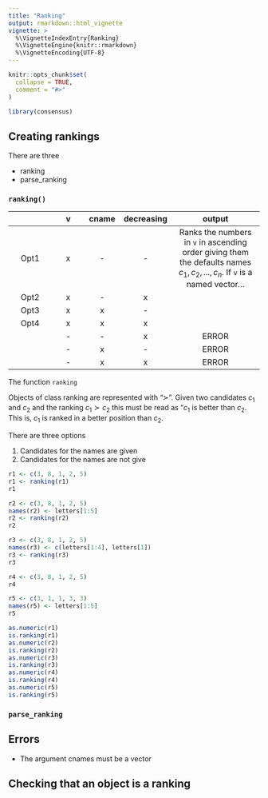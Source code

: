 ```yaml
---
title: "Ranking"
output: rmarkdown::html_vignette
vignette: >
  %\VignetteIndexEntry{Ranking}
  %\VignetteEngine{knitr::rmarkdown}
  %\VignetteEncoding{UTF-8}
---
```


```r
knitr::opts_chunk$set(
  collapse = TRUE,
  comment = "#>"
)
```

```r
library(consensus)
```

## Creating rankings

There are three

- ranking
- parse_ranking

### `ranking()`

|   | v | cname | decreasing | output |
|:---:|:--:|:--:|:--:|:--------:|
| Opt1 | x | -     | -          |  Ranks the numbers in `v` in ascending order giving them the defaults names $c_1, c_2, ..., c_n$. If `v` is a named vector...     |
| Opt2 | x | -     | x          |        |
| Opt3 | x | x     | -          |        |
| Opt4 | x | x     | x          |        |
|   | - | -     | x          | ERROR |
|   | - | x     | -          | ERROR |
|   | - | x     | x          | ERROR |


The function `ranking`

Objects of class ranking are represented with "≻". Given two candidates $c_1$ and
$c_2$ and the ranking $c_1 \succ c_2$ this must be read as "$c_1$ is better than $c_2$.
This is, $c_1$ is ranked in a better position than $c_2$.

There are three options

1. Candidates for the names are given
2. Candidates for the names are not give

```r
r1 <- c(3, 8, 1, 2, 5)
r1 <- ranking(r1)
r1
```

```r
r2 <- c(3, 8, 1, 2, 5)
names(r2) <- letters[1:5]
r2 <- ranking(r2)
r2
```

```r
r3 <- c(3, 8, 1, 2, 5)
names(r3) <- c(letters[1:4], letters[1])
r3 <- ranking(r3)
r3
```

```r
r4 <- c(3, 8, 1, 2, 5)
r4
```

```r
r5 <- c(3, 1, 1, 3, 3)
names(r5) <- letters[1:5]
r5
```

```r
as.numeric(r1)
is.ranking(r1)
as.numeric(r2)
is.ranking(r2)
as.numeric(r3)
is.ranking(r3)
as.numeric(r4)
is.ranking(r4)
as.numeric(r5)
is.ranking(r5)
```

### `parse_ranking`
## Errors

- The argument cnames must be a vector

## Checking that an object is a ranking


